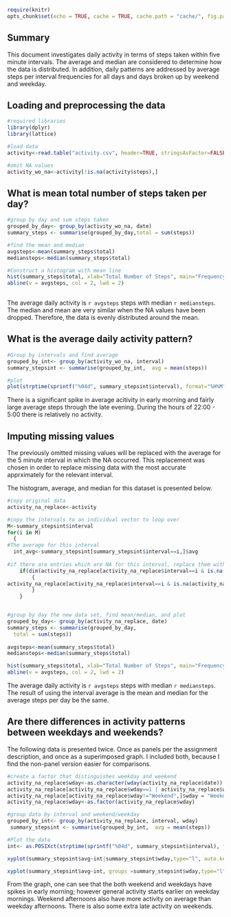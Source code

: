 
```r
require(knitr)
opts_chunk$set(echo = TRUE, cache = TRUE, cache.path = "cache/", fig.path = "figure/")

```

## Summary

This document investigates daily activity in terms of steps taken within five minute intervals.  The average and median are considered to determine how the data is distributed.  In addition, daily patterns are addressed by average steps per interval frequencies for all days and days broken up by weekend and weekday.



## Loading and preprocessing the data

```r
#required libraries
library(dplyr)
library(lattice)

#load data
activity<-read.table("activity.csv", header=TRUE, stringsAsFactor=FALSE, sep=",")

#omit NA values
activity_wo_na<-activity[!is.na(activity$steps),]

```







## What is mean total number of steps taken per day?
```r
#group by day and sum steps taken
grouped_by_day<- group_by(activity_wo_na, date)
summary_steps <- summarise(grouped_by_day,total = sum(steps))

#find the mean and median
avgsteps<-mean(summary_steps$total)
mediansteps<-median(summary_steps$total)

#Construct a histogram with mean line
hist(summary_steps$total, xlab="Total Number of Steps", main="Frequency of Total Number of Steps per Day", col=8, breaks=12)
abline(v = avgsteps, col = 2, lwd = 2)
  
```
The average daily activity is `r avgsteps` steps with median `r mediansteps`.  The median and mean are very similar when the NA values have been dropped.  Therefore, the data is evenly distributed around the mean.



## What is the average daily activity pattern?
```r
#Group by intervals and find average
grouped_by_int<- group_by(activity_wo_na, interval)
summary_stepsint <- summarise(grouped_by_int,  avg = mean(steps))

#plot
plot(strptime(sprintf("%04d", summary_stepsint$interval), format="%H%M"), summary_stepsint$avg, type="l", xlab="Time of Day")
```
There is a significant spike in average acitivity in early morning and fairly large average steps through the late evening.   During the hours of 22:00 - 5:00 there is relatively no activity.




## Imputing missing values

The previously omitted missing values will be replaced with the average for the 5 minute interval in which the NA occurred.  This replacement was chosen in order to replace missing data with the most accurate apprximately for the relevant interval.

The histogram, average, and median for this dataset is presented below.   

```r
#copy original data
activity_na_replace<-activity

#copy the intervals to an individual vector to loop over
M<-summary_stepsint$interval
for(i in M) 
  {
#The average for this interval
  int_avg<-summary_stepsint[summary_stepsint$interval==i,]$avg
  
#if there are entries which are NA for this interval, replace them with the interval average  
	if(dim(activity_na_replace[activity_na_replace$interval==i & is.na(activity_na_replace$steps),])[1]>0)
		{
activity_na_replace[activity_na_replace$interval==i & is.na(activity_na_replace$steps),]$steps = int_avg
		}		 			 
	}


#group by day the new data set, find mean/median, and plot 
grouped_by_day<- group_by(activity_na_replace, date)
summary_steps <- summarise(grouped_by_day,
  total = sum(steps))
  
avgsteps<-mean(summary_steps$total)
mediansteps<-median(summary_steps$total)

hist(summary_steps$total, xlab="Total Number of Steps", main="Frequency of Total Number of Steps per Day", col=8, breaks=12)
abline(v = avgsteps, col = 2, lwd = 2)

```
The average daily activity is `r avgsteps` steps with median `r mediansteps`.  The result of using the interval average is the mean and median for the average steps per day be the same.


## Are there differences in activity patterns between weekdays and weekends?

The following data is presented twice.  Once as panels per the assignment description, and once as a superimposed graph.  I included both, because I find the non-panel version easier for comparisons.



```r
#create a factor that distinguishes weekday and weekend
activity_na_replace$wday<-as.character(wday(activity_na_replace$date))
activity_na_replace[activity_na_replace$wday==1 | activity_na_replace$wday==6,]$wday = "Weekend"
activity_na_replace[activity_na_replace$wday!="Weekend",]$wday = "Weekday"
activity_na_replace$wday<-as.factor(activity_na_replace$wday)

#group data by interval and weekend/weekday
grouped_by_int<- group_by(activity_na_replace, interval, wday)
 summary_stepsint <- summarise(grouped_by_int,  avg = mean(steps))

#Plot the data
int<- as.POSIXct(strptime(sprintf("%04d", summary_stepsint$interval), format="%H%M"))

xyplot(summary_stepsint$avg~int|summary_stepsint$wday,type="l", auto.key=TRUE, scales=list(x=list(at=NULL)), xlab="Time (Between 00:00 and 23:55)", lwd=3)

xyplot(summary_stepsint$avg~int, groups =summary_stepsint$wday,type="l", auto.key=TRUE, scales=list(x=list(at=NULL)), xlab="Time (Between 00:00 and 23:55)", lwd=3)
```
From the graph, one can see that the both weekend and weekdays have spikes in early morning;  however general activity starts earlier on weekday mornings.  Weekend afternoons also have more activity on average than weekday afternoons.  There is also some extra late activity on weekends.

